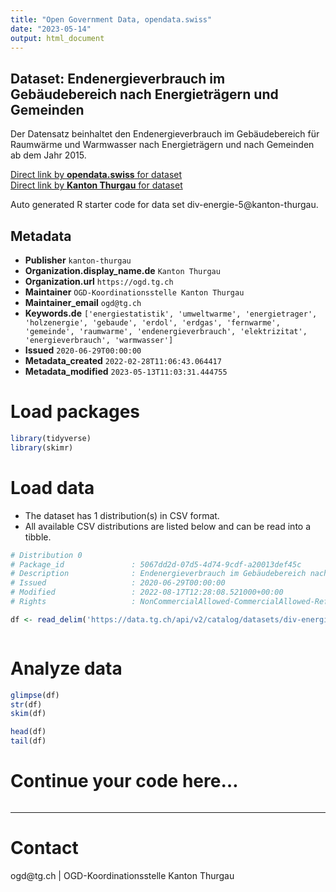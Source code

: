 ```yaml
---
title: "Open Government Data, opendata.swiss"
date: "2023-05-14"
output: html_document
---
```


## Dataset: Endenergieverbrauch im Gebäudebereich nach Energieträgern und Gemeinden

Der Datensatz beinhaltet den Endenergieverbrauch im Gebäudebereich für Raumwärme und Warmwasser nach Energieträgern und nach Gemeinden ab dem Jahr 2015.

[Direct link by **opendata.swiss** for dataset](https://opendata.swiss/de/dataset/endenergieverbrauch-im-gebaudebereich-nach-energietragern-und-gemeinden)<br>
[Direct link by **Kanton Thurgau** for dataset](https://data.tg.ch/explore/dataset/div-energie-5/)

Auto generated R starter code for data set div-energie-5@kanton-thurgau.

## Metadata

- **Publisher** `kanton-thurgau`
- **Organization.display_name.de** `Kanton Thurgau`
- **Organization.url** `https://ogd.tg.ch`
- **Maintainer** `OGD-Koordinationsstelle Kanton Thurgau`
- **Maintainer_email** `ogd@tg.ch`
- **Keywords.de** `['energiestatistik', 'umweltwarme', 'energietrager', 'holzenergie', 'gebaude', 'erdol', 'erdgas', 'fernwarme', 'gemeinde', 'raumwarme', 'endenergieverbrauch', 'elektrizitat', 'energieverbrauch', 'warmwasser']`
- **Issued** `2020-06-29T00:00:00`
- **Metadata_created** `2022-02-28T11:06:43.064417`
- **Metadata_modified** `2023-05-13T11:03:31.444755`


# Load packages

```r

library(tidyverse)
library(skimr)

```

# Load data

-   The dataset has 1 distribution(s) in CSV format.
-   All available CSV distributions are listed below and can be read into a tibble.

```r

# Distribution 0
# Package_id               : 5067dd2d-07d5-4d74-9cdf-a20013def45c
# Description              : Endenergieverbrauch im Gebäudebereich nach Energieträgern und Gemeinden (csv)
# Issued                   : 2020-06-29T00:00:00
# Modified                 : 2022-08-17T12:28:08.521000+00:00
# Rights                   : NonCommercialAllowed-CommercialAllowed-ReferenceRequired

df <- read_delim('https://data.tg.ch/api/v2/catalog/datasets/div-energie-5/exports/csv')



```

# Analyze data

```r

glimpse(df)
str(df)
skim(df)

head(df)
tail(df)

```

# Continue your code here...

```r

```

------------------------------------------------------------------------

# Contact

ogd@tg.ch | OGD-Koordinationsstelle Kanton Thurgau
